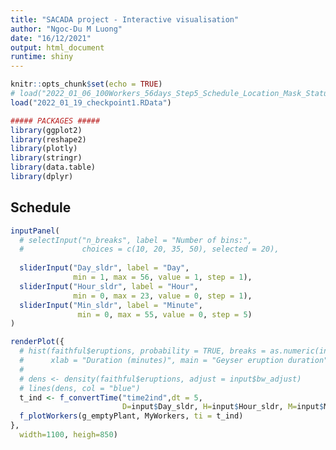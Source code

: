 ```yaml
---
title: "SACADA project - Interactive visualisation"
author: "Ngoc-Du M Luong"
date: "16/12/2021"
output: html_document
runtime: shiny
---
```


```r
knitr::opts_chunk$set(echo = TRUE)
# load("2022_01_06_100Workers_56days_Step5_Schedule_Location_Mask_StatusCounter_SIRday0.RData")
load("2022_01_19_checkpoint1.RData")
```

```r
##### PACKAGES #####
library(ggplot2)
library(reshape2)
library(plotly)
library(stringr)
library(data.table)
library(dplyr)
```

<style> div.main-container { max-width: 1200px; } </style>


## Schedule

```r
inputPanel(
  # selectInput("n_breaks", label = "Number of bins:",
  #             choices = c(10, 20, 35, 50), selected = 20),
  
  sliderInput("Day_sldr", label = "Day",
              min = 1, max = 56, value = 1, step = 1),
  sliderInput("Hour_sldr", label = "Hour",
              min = 0, max = 23, value = 0, step = 1),
  sliderInput("Min_sldr", label = "Minute",
               min = 0, max = 55, value = 0, step = 5) 
)

renderPlot({
  # hist(faithful$eruptions, probability = TRUE, breaks = as.numeric(input$n_breaks),
  #      xlab = "Duration (minutes)", main = "Geyser eruption duration")
  # 
  # dens <- density(faithful$eruptions, adjust = input$bw_adjust)
  # lines(dens, col = "blue")
  t_ind <- f_convertTime("time2ind",dt = 5,
                         D=input$Day_sldr, H=input$Hour_sldr, M=input$Min_sldr)
  f_plotWorkers(g_emptyPlant, MyWorkers, ti = t_ind)
},
  width=1100, heigh=850)
```

